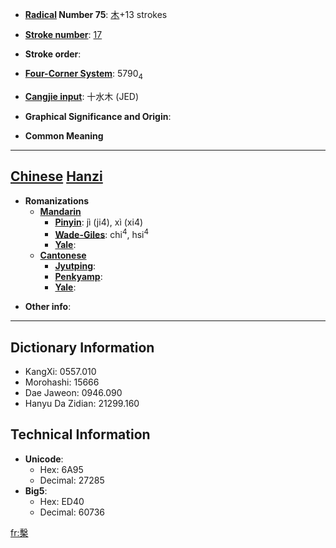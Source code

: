 * '''[[Wiktionary:Chinese radical index| Radical]] Number 75''': [[Wiktionary:Chinese radical index 木|木]]+13 strokes

* '''[[Wiktionary:Chinese total strokes index|Stroke number]]''': [[Wiktionary:Chinese total strokes index 17|17]]

* '''Stroke order''': 

* '''[[Wiktionary:Chinese four corner index|Four-Corner System]]''': 5790<sub>4</sub>

* '''[[Wiktionary:Chinese Cangjie index|Cangjie input]]''': 十水木 (JED)

* '''Graphical Significance and Origin''': 

* '''Common Meaning'''

----

== [[Chinese]] [[Hanzi]] ==

* '''Romanizations'''
** '''[[Mandarin]]'''
*** '''[[Pinyin]]''': jì (ji4), xì (xi4)
*** '''[[Wade-Giles]]''': chi<sup>4</sup>, hsi<sup>4</sup>
*** '''[[Yale]]''': 
** '''[[Cantonese]]'''
*** '''[[Jyutping]]''':
*** '''[[Penkyamp]]''': 
*** '''[[Yale]]''': 

* '''Other info''': 

----

== Dictionary Information ==

* KangXi: 0557.010
* Morohashi: 15666
* Dae Jaweon: 0946.090
* Hanyu Da Zidian: 21299.160

== Technical Information ==

* '''Unicode''':
** Hex: 6A95
** Decimal: 27285
* '''Big5''':
** Hex: ED40
** Decimal: 60736

[[fr:檕]]
